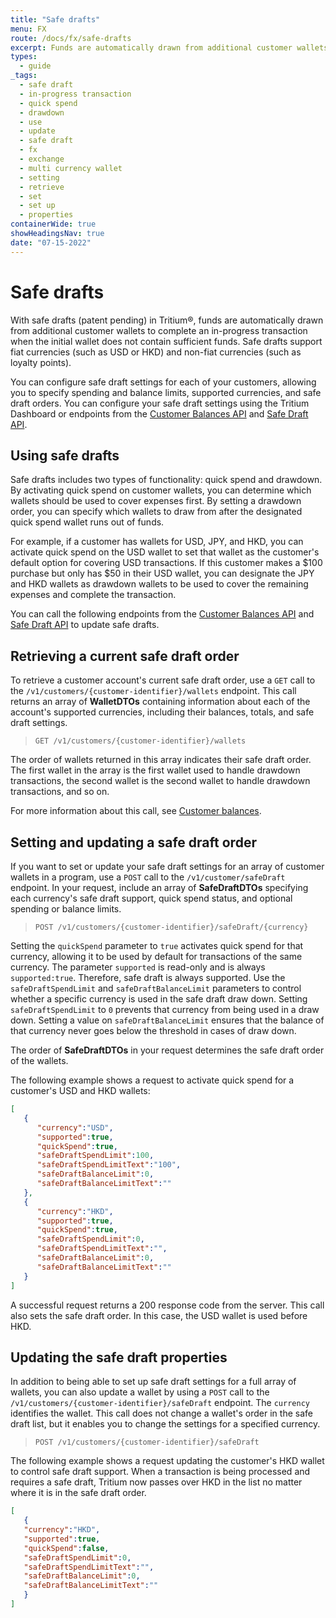 ```yaml
---
title: "Safe drafts"
menu: FX
route: /docs/fx/safe-drafts
excerpt: Funds are automatically drawn from additional customer wallets to complete a transaction.
types: 
  - guide
_tags:
  - safe draft
  - in-progress transaction
  - quick spend
  - drawdown
  - use
  - update
  - safe draft
  - fx
  - exchange
  - multi currency wallet
  - setting
  - retrieve
  - set
  - set up
  - properties
containerWide: true
showHeadingsNav: true
date: "07-15-2022"
---
```


# Safe drafts

With safe drafts (patent pending) in Tritium®, funds are automatically drawn from additional customer wallets to complete an in-progress transaction when the initial wallet does not contain sufficient funds. Safe drafts support fiat currencies (such as USD or HKD) and non-fiat currencies (such as loyalty points).

You can configure safe draft settings for each of your customers, allowing you to specify spending and balance limits, supported currencies, and safe draft orders. You can configure your safe draft settings using the Tritium Dashboard or endpoints from the [Customer Balances API](/tech-specs/balances/customer-balances) and [Safe Draft API](/tech-specs/FX/safe-draft).

## Using safe drafts

Safe drafts includes two types of functionality: quick spend and drawdown. By activating quick spend on customer wallets, you can determine which wallets should be used to cover expenses first. By setting a drawdown order, you can specify which wallets to draw from after the designated quick spend wallet runs out of funds.

For example, if a customer has wallets for USD, JPY, and HKD, you can activate quick spend on the USD wallet to set that wallet as the customer's default option for covering USD transactions. If this customer makes a $100 purchase but only has $50 in their USD wallet, you can designate the JPY and HKD wallets as drawdown wallets to be used to cover the remaining expenses and complete the transaction.

You can call the following endpoints from the [Customer Balances API](/tech-specs/balances/customer-balances) and [Safe Draft API](/tech-specs/FX/safe-draft) to update safe drafts.

## Retrieving a current safe draft order

To retrieve a customer account's current safe draft order, use a `GET` call to the `/v1/customers/{customer-identifier}/wallets` endpoint. This call returns an array of **WalletDTOs** containing information about each of the account's supported currencies, including their balances, totals, and safe draft settings.

> `GET /v1/customers/{customer-identifier}/wallets`

The order of wallets returned in this array indicates their safe draft order. The first wallet in the array is the first wallet used to handle drawdown transactions, the second wallet is the second wallet to handle drawdown transactions, and so on.

For more information about this call, see [Customer balances](/docs/balances/customer-balances).

## Setting and updating a safe draft order

If you want to set or update your safe draft settings for an array of customer wallets in a program, use a `POST` call to the `/v1/customer/safeDraft` endpoint. In your request, include an array of **SafeDraftDTOs** specifying each currency's safe draft support, quick spend status, and optional spending or balance limits.

> `POST /v1/customers/{customer-identifier}/safeDraft/{currency}`

Setting the `quickSpend` parameter to `true` activates quick spend for that currency, allowing it to be used by default for transactions of the same currency. The parameter `supported` is read-only and is always `supported:true`. Therefore, safe draft is always supported. Use the `safeDraftSpendLimit` and `safeDraftBalanceLimit` parameters to control whether a specific currency is used in the safe draft draw down. Setting `safeDraftSpendLimit` to `0` prevents that currency from being used in a draw down. Setting a value on `safeDraftBalanceLimit` ensures that the balance of that currency never goes below the threshold in cases of draw down.

The order of **SafeDraftDTOs** in your request determines the safe draft order of the wallets.

The following example shows a request to activate quick spend for a customer's USD and HKD wallets:

```json
[
   {
      "currency":"USD",
      "supported":true,
      "quickSpend":true,
      "safeDraftSpendLimit":100,
      "safeDraftSpendLimitText":"100",
      "safeDraftBalanceLimit":0,
      "safeDraftBalanceLimitText":""
   },
   {
      "currency":"HKD",
      "supported":true,
      "quickSpend":true,
      "safeDraftSpendLimit":0,
      "safeDraftSpendLimitText":"",
      "safeDraftBalanceLimit":0,
      "safeDraftBalanceLimitText":""
   }
]
```

A successful request returns a 200 response code from the server. This call also sets the safe draft order. In this case, the USD wallet is used before HKD.

## Updating the safe draft properties

In addition to being able to set up safe draft settings for a full array of wallets, you can also update a wallet by using a `POST` call to the `/v1/customers/{customer-identifier}/safeDraft` endpoint. The `currency` identifies the wallet. This call does not change a wallet's order in the safe draft list, but it enables you to change the settings for a specified currency.

> `POST /v1/customers/{customer-identifier}/safeDraft`

The following example shows a request updating the customer's HKD wallet to control safe draft support. When a transaction is being processed and requires a safe draft, Tritium now passes over HKD in the list no matter where it is in the safe draft order.

```json
[
   {
   "currency":"HKD",
   "supported":true,
   "quickSpend":false,
   "safeDraftSpendLimit":0,
   "safeDraftSpendLimitText":"",
   "safeDraftBalanceLimit":0,
   "safeDraftBalanceLimitText":""
   }
]
```
